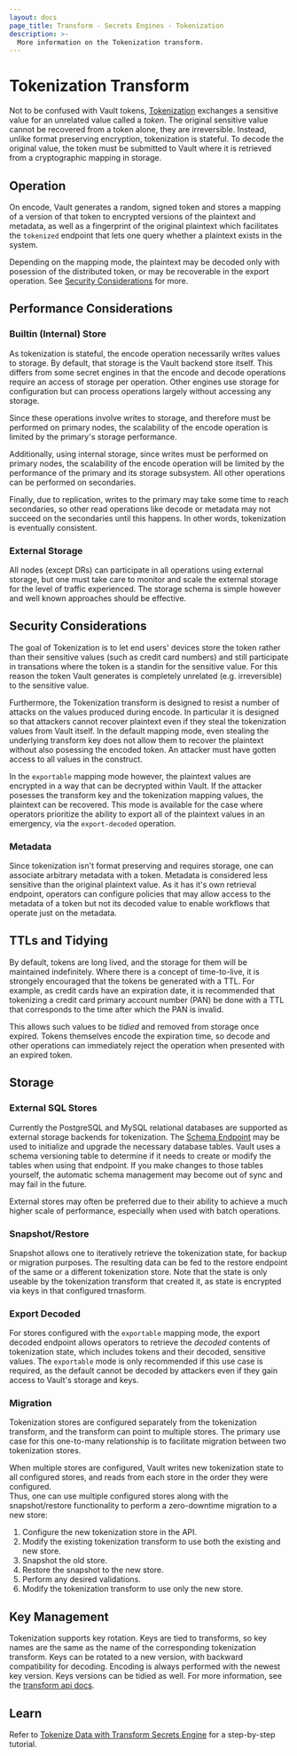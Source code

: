 ```yaml
---
layout: docs
page_title: Transform - Secrets Engines - Tokenization
description: >-
  More information on the Tokenization transform.
---
```


# Tokenization Transform

Not to be confused with Vault tokens, [Tokenization](transform/tokenization) exchanges a
sensitive value for an unrelated value called a _token_. The original sensitive
value cannot be recovered from a token alone, they are irreversible. Instead, 
unlike format preserving encryption, tokenization is stateful. To decode the 
original value, the token must be submitted to Vault where it is
retrieved from a cryptographic mapping in storage.

## Operation

On encode, Vault generates a random, signed token and stores a mapping of a
version of that token to encrypted versions of the plaintext and metadata, as
well as a fingerprint of the original plaintext which facilitates the `tokenized`
endpoint that lets one query whether a plaintext exists in the system.

Depending on the mapping mode, the plaintext may be decoded only with posession
of the distributed token, or may be recoverable in the export operation. See
[Security Considerations](#security-considerations) for more.

## Performance Considerations

### Builtin (Internal) Store

As tokenization is stateful, the encode operation necessarily writes values to
storage. By default, that storage is the Vault backend store itself. This
differs from some secret engines in that the encode and decode operations require
an access of storage per operation. Other engines use storage for configuration
but can process operations largely without accessing any storage.

Since these operations involve writes to storage, and therefore must be performed
on primary nodes, the scalability of the encode operation is limited by the
primary's storage performance.

Additionally, using internal storage, since writes must be performed on primary
nodes, the scalability of the encode operation will be limited by the performance
of the primary and its storage subsystem. All other operations can be performed
on secondaries.

Finally, due to replication, writes to the primary may take some time to reach
secondaries, so other read operations like decode or metadata may not succeed on
the secondaries until this happens. In other words, tokenization is eventually
consistent.

### External Storage

All nodes (except DRs) can participate in all operations using external storage, 
but one must take care to monitor and scale the external storage for the level of 
traffic experienced. The storage schema is simple however and well known approaches 
should be effective.

## Security Considerations

The goal of Tokenization is to let end users' devices store the token rather than
their sensitive values (such as credit card numbers) and still participate in
transations where the token is a standin for the sensitive value. For this reason
the token Vault generates is completely unrelated (e.g. irreversible) to the
sensitive value.

Furthermore, the Tokenization transform is designed to resist a number of attacks
on the values produced during encode. In particular it is designed so that
attackers cannot recover plaintext even if they steal the tokenization values
from Vault itself. In the default mapping mode,
even stealing the underlying transform key does not allow them to recover
the plaintext without also posessing the encoded token. An attacker must have
gotten access to all values in the construct.

In the `exportable` mapping mode however, the plaintext values are encrypted
in a way that can be decrypted within Vault. If the attacker posesses the
transform key and the tokenization mapping values, the plaintext can be
recovered. This mode is available for the case where operators prioritize the
ability to export all of the plaintext values in an emergency, via the 
`export-decoded` operation.

### Metadata

Since tokenization isn't format preserving and requires storage, one can associate
arbitrary metadata with a token. Metadata is considered less sensitive than the
original plaintext value. As it has it's own retrieval endpoint, operators can
configure policies that may allow access to the metadata of a token but not
its decoded value to enable workflows that operate just on the metadata.

## TTLs and Tidying

By default, tokens are long lived, and the storage for them will be maintained
indefinitely. Where there is a concept of time-to-live, it is strongely encouraged
that the tokens be generated with a TTL. For example, as credit cards
have an expiration date, it is recommended that tokenizing a credit card
primary account number (PAN) be done with a TTL that corresponds to the time
after which the PAN is invalid.

This allows such values to be _tidied_ and removed from storage once expired.
Tokens themselves encode the expiration time, so decode and other operations
can immediately reject the operation when presented with an expired token.

## Storage

### External SQL Stores

Currently the PostgreSQL and MySQL relational databases are supported as 
external storage backends for tokenization.
The [Schema Endpoint](../../../api-docs/secret/transform#create-update-store-schema) 
may be used to initialize and upgrade the necessary database tables. Vault uses 
a schema versioning table to determine if it needs to create or modify the 
tables when using that endpoint. If you make changes to those tables yourself, 
the automatic schema management may become out of sync and may fail in the future.

External stores may often be preferred due to their ability to achieve a much
higher scale of performance, especially when used with batch operations.

### Snapshot/Restore

Snapshot allows one to iteratively retrieve the tokenization state, for 
backup or migration purposes.  The resulting data can be fed to the restore 
endpoint of the same or a different tokenization store.  Note that the state
is only useable by the tokenization transform that created it, as state is 
encrypted via keys in that configured trnasform.

### Export Decoded

For stores configured with the `exportable` mapping mode, the export decoded
endpoint allows operators to retrieve the *decoded* contents of tokenization
state, which includes tokens and their decoded, sensitive values.  The
`exportable` mode is only recommended if this use case is required, as the default
cannot be decoded by attackers even if they gain access to Vault's storage and
keys.

### Migration

Tokenization stores are configured separately from the tokenization transform,
and the transform can point to multiple stores.  The primary use case for this
one-to-many relationship is to facilitate migration between two tokenization 
stores. 

When multiple stores are configured, Vault writes new tokenization state to all 
configured stores, and reads from each store in the order they were configured.  
Thus, one can use multiple configured stores along with the snapshot/restore 
functionality to perform a zero-downtime migration to a new store:

1. Configure the new tokenization store in the API.
1. Modify the existing tokenization transform to use both the existing and new 
store.
1. Snapshot the old store.
1. Restore the snapshot to the new store.
1. Perform any desired validations.
1. Modify the tokenization transform to use only the new store.

## Key Management

Tokenization supports key rotation. Keys are tied to transforms, so key
names are the same as the name of the corresponding tokenization transform.
Keys can be rotated to a new version, with backward compatibility for 
decoding. Encoding is always performed with the newest key version. Keys versions
can be tidied as well. For more information, see the [transform api docs](../../../api-docs/secret/transform).

## Learn

Refer to [Tokenize Data with Transform Secrets
Engine](https://learn.hashicorp.com/tutorials/vault/tokenization) for a
step-by-step tutorial.
